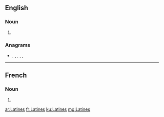 {{also|latines}}
==English==

===Noun===
{{head|en|noun plural form}}

# {{plural of|Latine|lang=en}}

===Anagrams===
* {{l|en|elastin}}, {{l|en|entails}}, {{l|en|nail set}}, {{l|en|salient}}, {{l|en|saltine}}, {{l|en|staniel}}

----

==French==

===Noun===
{{head|fr|noun plural form|g=f}}

# {{plural of|Latine|lang=fr}}

[[ar:Latines]]
[[fr:Latines]]
[[ku:Latines]]
[[mg:Latines]]